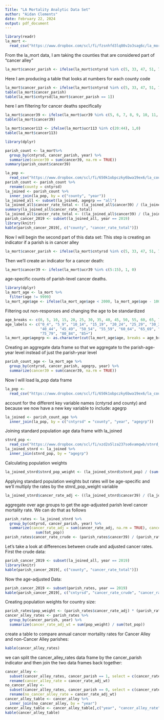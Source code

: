 ```yaml
---
Title: "LA Mortality Analytic Data Set"
author: "Aidan Clements"
date: February 22, 2024
output: pdf_document
---
```

```r
library(readr)
la_mort <- 
  read_csv("https://www.dropbox.com/scl/fi/fzsnhfd3lq80v2o3sag6c/la_mort.csv?rlkey=h1vyjm2b8ppgejgsg3e8evm7i&dl=1")
```
From the la_mort data, I am taking the counties that are considered part of "cancer alley"
```r
la_mort$cancer_parish <- ifelse(la_mort$cntyrsd %in% c(5, 33, 47, 51, 71, 89, 93, 95, 121), 1, 0)
```
Here I am producing a table that looks at numbers for each county code
```r
la_mort$cancer_parish <- ifelse(la_mort$cntyrsd %in% c(5, 33, 47, 51, 71, 89, 93, 95, 121), 1, 0)
table(la_mort$cancer_parish)
table(la_mort$cntyrsd[la_mort$cancer_parish == 1])
```
here I am filtering for cancer deaths specifically
```r
la_mort$cancer39 <- ifelse(la_mort$ucr39 %in% c(5, 6, 7, 8, 9, 10, 11, 12, 13, 14, 15), 1, 0)
table(la_mort$cancer39)
```
```r
la_mort$cancer113 <- ifelse(la_mort$ucr113 %in% c(20:44), 1,0)
table(la_mort$cancer113)
```
```r
library(dplyr)
```
```r
parish_count <- la_mort%>%
  group_by(cntyrsd, cancer_parish, year) %>%
  summarize(cancer39 = sum(cancer39, na.rm = TRUE))
summary(parish_count$cancer39)
```
```r
la_pop <- 
  read_csv("https://www.dropbox.com/scl/fi/650k1obpczky6bwa19ex6/la_county_pop.csv?rlkey=0aokd9m76q7mxwus97uslsx7g&dl=1")
parish_count <- parish_count %>%
  rename(county = cntyrsd)
la_joined <- parish_count %>%
  inner_join(la_pop, by = c("county", "year"))
la_joined_all <- subset(la_joined, agegrp == "all")
la_joined_all$cancer_rate_total <- (la_joined_all$cancer39) / (la_joined_all$tot_pop)
summary(la_joined_all$cancer_rate_total)
la_joined_all$cancer_rate_total <- ((la_joined_all$cancer39) / (la_joined_all$tot_pop / 100000))
parish_cancer_2019 <- subset(la_joined_all, year == 2019)
library(knitr)
kable(parish_cancer_2019[, c("county", "cancer_rate_total")])
```
Now I will begin the second part of this data set:
This step is creating an indicator if a parish is in cancer alley
```r
la_mort$cancer_parish <- ifelse(la_mort$cntyrsd %in% c(5, 33, 47, 51, 71, 89, 93, 95, 121), 1, 0)
```
Then we’ll create an indicator for a cancer death:
```r
la_mort$cancer39 <- ifelse(la_mort$ucr39 %in% c(5:15), 1, 0)
```
age-specific counts of parish-level cancer deaths. 
```r
library(dplyr)
la_mort_age <- la_mort %>%
  filter(age != 9999)
la_mort_age$age <- ifelse(la_mort_age$age < 2000, la_mort_age$age - 1000, 0)
```
Filtering out non-responses and changing the age to be standardized
```r
age_breaks <- c(0, 5, 10, 15, 20, 25, 30, 35, 40, 45, 50, 55, 60, 65, 70, 75, 80, 85, Inf)
age_labels <- c("0_4", "5_9", "10_14", "15_19", "20_24", "25_29", "30_34", "35_39", 
                "40_44", "45_49", "50_54", "55_59", "60_64", "65_69", "70_74", 
                "75_79", "80_84", "85+")
la_mort_age$agegrp <- as.character(cut(la_mort_age$age, breaks = age_breaks, labels = age_labels, right = FALSE))
```
Creating an aggregate data frame so that we aggregate to the parish-age-year level instead of just the parish-year level
```r
parish_count_age <- la_mort_age %>%
  group_by(cntyrsd, cancer_parish, agegrp, year) %>%
  summarize(cancer39 = sum(cancer39, na.rm = TRUE))
```
Now I will load la_pop data frame
```r
la_pop <- 
  read_csv("https://www.dropbox.com/scl/fi/650k1obpczky6bwa19ex6/la_county_pop.csv?rlkey=0aokd9m76q7mxwus97uslsx7g&dl=1")
```
account for the different key variable names (cntyrsd and county) and because we now have a new key variable to include: agegrp
```r
la_joined <- parish_count_age %>%
  inner_join(la_pop, by = c("cntyrsd" = "county", "year", "agegrp"))
```
Joining standard population age data frame with la_joined
```r
stnrd_pop <- 
  read_csv("https://www.dropbox.com/scl/fi/xzd2o5lza237so6vamqwb/stnrd_pop.csv?rlkey=zp90au2tuq6eptvi1yiyjfzua&dl=1")
la_joined_stnrd <- la_joined %>%
  inner_join(stnrd_pop, by = "agegrp")
```
Calculating population weights
```r
la_joined_stnrd$stnrd_pop_weight <- (la_joined_stnrd$stnrd_pop) / (sum(stnrd_pop$stnrd_pop))
```
Applying standard population weights but rates will be age-specific and we’ll multiply the rates by the stnrd_pop_weight variable
```r
la_joined_stnrd$cancer_rate_adj <- ((la_joined_stnrd$cancer39) / (la_joined_stnrd$tot_pop / 100000)) * la_joined_stnrd$stnrd_pop_weight
```
aggregate over age groups to get the age-adjusted parish level cancer mortality rate. We can do that as follows
```r
parish_rates <- la_joined_stnrd %>%
  group_by(cntyrsd, cancer_parish, year) %>%
  summarize(cancer_rate_adj = sum(cancer_rate_adj, na.rm = TRUE), cancer39 = sum(cancer39), tot_pop = 
              sum(tot_pop))
parish_rates$cancer_rate_crude <- (parish_rates$cancer39) / (parish_rates$tot_pop / 100000)
```
Let’s take a look at differences between crude and adjusted cancer rates. First the crude data:
```r
parish_cancer_2019 <- subset(la_joined_all, year == 2019)
library(knitr)
kable(parish_cancer_2019[, c("county", "cancer_rate_total")])
```
Now the age-adjusted Data:
```r
parish_cancer_2019 <- subset(parish_rates, year == 2019)
kable(parish_cancer_2019[, c("cntyrsd", "cancer_rate_crude", "cancer_rate_adj")])
```
Creating population weights for country size:
```r
parish_rates$pop_weight <- (parish_rates$cancer_rate_adj) * (parish_rates$tot_pop)
cancer_alley_rates <- parish_rates %>%
  group_by(cancer_parish, year) %>%
  summarize(cancer_rate_adj_wt = sum(pop_weight) / sum(tot_pop))
```
create a table to compare annual cancer mortality rates for Cancer Alley and non-Cancer Alley parishes:
```r
kable(cancer_alley_rates)
```
we can split the cancer_alley_rates data frame by the cancer_parish indicator and then join the two data frames back together:
```r
cancer_alley <- 
  subset(cancer_alley_rates, cancer_parish == 1, select = c(cancer_rate_adj_wt, year)) %>%
  rename(cancer_alley_rate = cancer_rate_adj_wt)
no_cancer_alley <- 
  subset(cancer_alley_rates, cancer_parish == 0, select = c(cancer_rate_adj_wt, year)) %>%
  rename(no_cancer_alley_rate = cancer_rate_adj_wt)
cancer_alley_table <- cancer_alley %>%
  inner_join(no_cancer_alley, by = "year")
cancer_alley_table <- cancer_alley_table[,c("year", "cancer_alley_rate", "no_cancer_alley_rate")]
kable(cancer_alley_table)
```